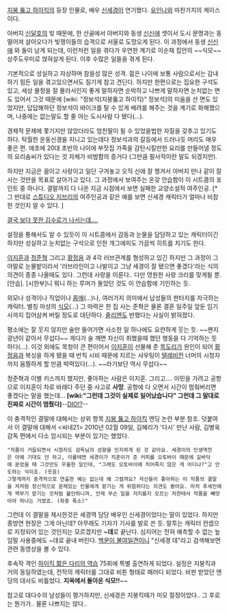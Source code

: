 [[지붕 뚫고 하이킥]]의 등장 인물로, 배우 [[신세경]]이 연기했다. [[유인나]]와 마찬가지의 케이스이다.

아버지 [[신달호]]의 빚 때문에, 한 산골에서 아버지와 동생 [[신신애]] 셋이서  도시 문명과는 동떨어져 살아오다가 빚쟁이들의 습격으로 서울로 도망오게 된다. 이 과정에서 동생 [[신신애]] 와 둘이 남게 되는데, 이런저런 일을 겪다가 우연한 계기로 이순재 집안의 ~~식모~~상주도우미로 얹혀살게 된다. 이후 수많은 일들을 겪게 된다.

기본적으로 성실하고 자상하며 참을성 많은 성격. 젊은 나이에 보통 사람으로서는 감내하기 힘든 일을 겪고있으면서도 질기게 참고 견딘다. 하지만 한편으로는 집요한 구석도 있고, 세상 물정을 잘 몰라서인지 좋게 말하자면 순박하고 나쁘게 말하자면 눈치없는 면도 있어서 그것 때문에 [wiki: "정보석(지붕뚫고 하이킥)" 정보석]의 미움을 산 면도 있었지만, 답답해하던 정보석이 바이크를 탈 수 있게 배려를 해주는 것을 계기로 화해했으며, 나중에는 없는말도 할 줄 아는 도시사람 다 됐다(…).

경제적 문제에 쫓기지만 않았더라도 엄친딸이 될 수 있었을법한 자질을 갖추고 있기도 하다. 탁월한 운동신경을 지니고 있는데다 정보석과의 갈등에서 드러나듯 머리도 매우 좋은 편. 애초에 20대 초반의 나이에 부잣집 가족을 감탄시킬만한 요리를 만들어낼 정도의 요리솜씨가 있다는 것 자체가 비범함의 증거다 (그만큼 필사적이란 말도 되겠지만).

하지만 지금은 꿈이고 사랑이고 일단 구겨놓고 오직 신애 잘 챙겨서 아버지 만나 같이 잘 사는 것만을 목표로 살아가고 있다. 그 과정에서 보여주는 온갖 안습함이 이 시트콤의 포인트 중 하나다. 결말까지 다 나온 지금 시점에서 보면 실패한 교양소설적 여주인공. [* 그 반대로 [[스튜디오 지브리]]의 여주인공과 같은 예를 보면 신세경 캐릭터가 얼마나 비참한 것인지 알 수 있다. ]

[http://tvpot.daum.net/clip/ClipView.do?clipid=21475801 결국 보다 못한 김수로가 나서는데....]

설정을 통해서도 알 수 있듯이 이 시트콤에서 감동과 눈물을 담당하고 있는 캐릭터이긴 하지만 성실하고 눈치없는 구석으로 인한 개그에피도 가끔씩 히트를 치기도 한다.

[[이지훈(지붕뚫고 하이킥)|이지훈]]과 [[정준혁]] 그리고 [[황정음(지붕뚫고 하이킥)|황정음]] 과 4각 러브관계를 형성하고 있긴 하지만 그 과정이 그야말로 눈물밭이라서 '러브라인이고 나발이고 그냥 세경이 잘 됐으면 좋겠다'라는 식의 의견이 종종 나올때도 있다. 그런데 사랑을 이룬다.. 다만 영원한 사랑 크리를 맞게될 뿐. [안습]. [시한부]니 뭐니 하는 루머가 돌았던 것도 이 안습함에 기인하는 듯.

외모나 성격이나 직업이나 [[거유|몸매]](...)나, 여러가지 의미에서 남성들의 판타지를 자극하는 캐릭터. 별칭 마성의 [[식모]](...) 그 마력은 한 집 사는 준혁은 물론 결혼 일주일 앞둔 임기사까지 집어삼켜 버릴 정도로 대단하다. [[줄리엔]]도 반했다는 사실이 밝혀졌다.

평소에는 잘 웃지 않지만 술만 들어가면 사소한 일 하나에도 요란하게 웃는 듯. ~~왠지 광년이 같아서 무섭다~~
게다가 술 깨면 자신이 취했을때 했던 행동을 다 기억하는 듯 하다(...). 이것 외에도 목청이 큰 편이어서 [[이지훈(지붕뚫고 하이킥)|이지훈]]이 선물해 준 [[목도리]]가 원인이 되어 [[황정음(지붕뚫고 하이킥)|황정음]]과 복싱을 하게 됐을 때 반칙 시비 때문에 지르는 샤우팅이 [[텔레비전]] 너머의 시청자까지 움찔하게 할 만큼 박력있다(...). ~~라기보단 역시 무섭다~~

정준혁과 이별 키스까지 했지만, 좋아하는 사람은 이지훈. 그리고.... 이민을 가려고 공항으로 이지훈이 차로 바래다 주던 중 사고로 '''사망'''. 공항에 다 오면서 시간이 멈춰버리면 좋겠다는 말을 했는데... '''[wiki:"그런데 그것이 실제로 일어났습니다" 그런데 그 말대로 진짜로 시간이 멈췄다]'''--[http://blog.naver.com/mazger?Redirect=Log&logNo=140103493393 DIO!?]--


이 충격적인 결말에 대해서는 상위 항목 [[지붕 뚫고 하이킥]] 엔딩 논란 부분 참조. 덧붙여서 이 결말에 대해서 <씨네21> 2010년 02월 09일, 김혜리가 '다시' 만난 사람, 김병욱 감독 편에서 다소 암시되는 부분이 있기는 했었다.

 "작품이 거듭되면서 시청자도 감독님의 성향을 인지하게 된 것 같아요. 세경이의 인생역전은 아예 기대도 안 하고, 이를테면 세경이가 지훈이가 준 커피를 오토바이 때문에 길바닥에 쏟았을 때 그것만도 우울한 일인데, "그래도 오토바이에 치어죽지 않은 게 어디냐?"고 안도하는 식이죠. (웃음)
 그렇게까지 충격적으로 연출한 예는 없는데 왜 그럴까요? 자신들이 좋아하는 이 작품의 결말을 저처럼 정신적으로 문제있는 인물에게 맡기는 게 위험하다는 의견도 봤어요. 마치 후세인에게 핵무기 맡기는 것처럼 불안하니까, 언제 무슨 일을 저지를지 모르는 저한테서 작품을 빼앗아야 하나는 거였죠. (좌중 폭소)"

그런데 이 결말을 제시한것은 세경역 담당 배우인 신세경이었다는 말이 있었다. 하지만 종방연 현장은 그게 아닌데? 아무래도 기자가 기사를 발로 쓴 듯. 말투는 캐릭터 컨셉으로 지정되어 있는 것인지는 모르겠지만 '''~데'''로 끝난다. 심지어는 전혀 예측할 수 없는 높임말 사용중에도 ~데로 끝내 버린다. [[백문이 불여일견]]이니 "신세경 데"라고 검색해보면 관련 동영상을 볼 수 있다.

후속작 격인 [[하이킥 짧은 다리의 역습]] 75회에 특별 출연하게 되었다. 설정은 지붕킥과 거의 동일하였는데, 전작의 캐릭터를 그대로 비튼 형태로 패러디 되었다. 비판 받았던 엔딩의 대사도 비틀었다. '''지옥에서 돌아온 식모!!'''~~

참고로 대다수의 남성들이 평가하지만, 신세경은 지붕킥때가 미모 절정이었다.. 그 후로는 뭔가가.. 물론 나쁘지는 않다..
